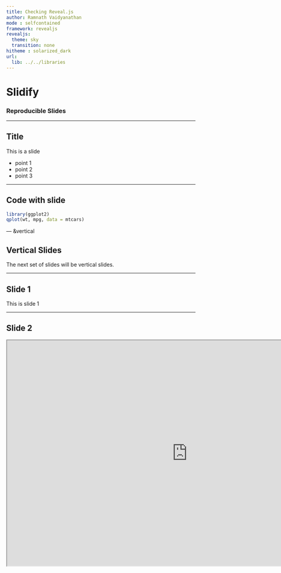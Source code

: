 ```yaml
---
title: Checking Reveal.js
author: Ramnath Vaidyanathan
mode : selfcontained
framework: revealjs
revealjs:
  theme: sky
  transition: none
hitheme : solarized_dark
url:
  lib: ../../libraries
---
```


# Slidify
### Reproducible Slides

---

## Title

This is a slide

- point 1
- point 2
- point 3


---

## Code with slide

```r
library(ggplot2)
qplot(wt, mpg, data = mtcars)
```

--- &vertical

## Vertical Slides

The next set of slides will be vertical slides.

***

## Slide 1

This is slide 1

***

## Slide 2

<iframe src='http://www.statdistributions.com' width = '960px' height = '600px'></iframe>

